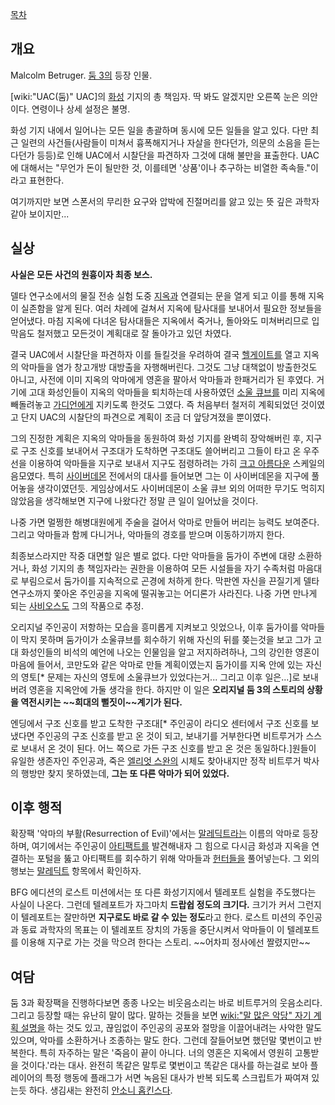 [[목차]]
== 개요 ==
Malcolm Betruger. [[둠 3]]의 등장 인물.

[wiki:"UAC(둠)" UAC]의 [[화성]] 기지의 총 책임자. 딱 봐도 알겠지만 오른쪽 눈은 의안이다. 연령이나 상세 설정은 불명. 

화성 기지 내에서 일어나는 모든 일을 총괄하며 동시에 모든 일들을 알고 있다. 다만 최근 일련의 사건들(사람들이 미쳐서 흉폭해지거나 자살을 한다던가, 의문의 소음을 듣는다던가 등등)로 인해 UAC에서 시찰단을 파견하자 그것에 대해 불만을 표출한다. UAC에 대해서는 "무언가 돈이 될만한 것, 이를테면 '상품'이나 추구하는 비열한 족속들."이라고 표현한다. 

여기까지만 보면 스폰서의 무리한 요구와 압박에 진절머리를 앓고 있는 뜻 깊은 과학자 같아 보이지만... 

== 실상 ==
'''사실은 모든 사건의 원흉이자 최종 보스.''' 

델타 연구소에서의 물질 전송 실험 도중 [[지옥]]과 연결되는 문을 열게 되고 이를 통해 지옥이 실존함을 알게 된다. 여러 차례에 걸쳐서 지옥에 탐사대를 보내어서 필요한 정보들을 얻어냈다. 마침 지옥에 다녀온 탐사대들은 지옥에서 죽거나, 돌아와도 미쳐버리므로 입막음도 철저했고 모든것이 계획대로 잘 돌아가고 있던 차였다.

결국 UAC에서 시찰단을 파견하자 이를 들킬것을 우려하여 결국 [[헬게이트]]를 열고 지옥의 악마들을 염가 창고개방 대방출을 자행해버린다. 그것도 그냥 대책없이 방출한것도 아니고, 사전에 이미 지옥의 악마에게 영혼을 팔아서 악마들과 한패거리가 된 후였다. 거기에 고대 화성인들이 지옥의 악마들을 퇴치하는데 사용하였던 [[소울 큐브]]를 미리 지옥에 빼돌려놓고 [[가디언]]에게 지키도록 한것도 그였다. 즉 처음부터 철저히 계획되었던 것이였고 단지 UAC의 시찰단의 파견으로 계획이 조금 더 앞당겨졌을 뿐이였다. 

그의 진정한 계획은 지옥의 악마들을 동원하여 화성 기지를 완벽히 장악해버린 후, 지구로 구조 신호를 보내어서 구조대가 도착하면 구조대도 쓸어버리고 그들이 타고 온 우주선을 이용하여 악마들을 지구로 보내서 지구도 점령하려는 가히 [[크고 아름다운]] 스케일의 음모였다. 특히 [[사이버데몬]] 전에서의 대사를 들어보면 그는 이 사이버데몬을 지구에 풀어놓을 생각이였던듯. 게임상에서도 사이버데몬이 소울 큐브 외의 어떠한 무기도 먹히지 않았음을 생각해보면 지구에 나왔다간 정말 큰 일이 일어났을 것이다.

나중 가면 멀쩡한 해병대원에게 주술을 걸어서 악마로 만들어 버리는 능력도 보여준다. 그리고 악마들과 함께 다니거나, 악마들의 경호를 받으며 이동하기까지 한다.

최종보스라지만 작중 대면할 일은 별로 없다. 다만 악마들을 둠가이 주변에 대량 소환하거나, 화성 기지의 총 책임자라는 권한을 이용하여 모든 시설들을 자기 수족처럼 마음대로 부림으로서 둠가이를 지속적으로 곤경에 처하게 한다. 막판엔 자신을 끈질기게 델타 연구소까지 쫓아온 주인공을 지옥에 떨궈놓고는 어디론가 사라진다. 나중 가면 만나게 되는 [[사비오스]]도 그의 작품으로 추정.

오리지널 주인공이 저항하는 모습을 흥미롭게 지켜보고 잇었으나, 이후 둠가이를 악마들이 막지 못하며 둠가이가 소울큐브를 회수하기 위해 자신의 뒤를 쫒는것을 보고 그가 고대 화성인들의 비석의 예언에 나오는 인물임을 알고 저지하려하나, 그의 강인한 영혼이 마음에 들어서, 코만도와 같은 악마로 만들 계획이였는지 둠가이를 지옥 안에 있는 자신의 영토[* 문제는 자신의 영토에 소울큐브가 있었다는거... 그리고 이후 일은...]로 보내버려 영혼을 지옥안에 가둘 생각을 한다. 하지만 이 일은 '''오리지널 둠 3의 스토리의 상황을 역전시키는 ~~희대의 뻘짓이~~계기가 된다.'''

엔딩에서 구조 신호를 받고 도착한 구조대[* 주인공이 라디오 센터에서 구조 신호를 보냈다면 주인공의 구조 신호를 받고 온 것이 되고, 보내기를 거부한다면 비트루거가 스스로 보내서 온 것이 된다. 어느 쪽으로 가든 구조 신호를 받고 온 것은 동일하다.]원들이 유일한 생존자인 주인공과, 죽은 [[엘리엇 스완]]의 시체도 찾아내지만 정작 비트루거 박사의 행방만 찾지 못하였는데, '''그는 또 다른 악마가 되어 있었다.''' 

== 이후 행적 ==
확장팩 '악마의 부활(Resurrection of Evil)'에서는 [[말레딕트]]라는 이름의 악마로 등장하며, 여기에서는 주인공이 [[아티팩트]]를 발견해내자 그 힘으로 다시금 화성과 지옥을 연결하는 포털을 뚫고 아티팩트를 회수하기 위해 악마들과 [[헌터]]들을 풀어넣는다. 그 외의 행보는 [[말레딕트]] 항목에서 확인하자. 

BFG 에디션의 로스트 미션에서는 또 다른 화성기지에서 텔레포트 실험을 주도했다는 사실이 나온다. 그런데 텔레포트가 자그마치 '''드랍쉽 정도의 크기다.''' 크기가 커서 그런지 이 텔레포트는 잘만하면 '''지구로도 바로 갈 수 있는 정도'''라고 한다. 로스트 미션의 주인공과 동료 과학자의 목표는 이 텔레포트 장치의 가동을 중단시켜서 악마들이 이 텔레포트를 이용해 지구로 가는 것을 막으려 한다는 스토리. ~~어차피 정사에선 짤렸지만~~

== 여담 ==
둠 3과 확장팩을 진행하다보면 종종 나오는 비웃음소리는 바로 비트루거의 웃음소리다. 그리고 등장할 때는 유난히 말이 많다. 말하는 것들을 보면 [[wiki:"말 많은 악당" 자기 계획 설명]]을 하는 것도 있고, 끊임없이 주인공의 공포와 절망을 이끌어내려는 사악한 말도 있으며, 악마를 소환하거나 조종하는 말도 한다. 그런데 잘들어보면 했던말 몇번이고 반복한다. 특히 자주하는 말은 '죽음이 끝이 아니다. 너의 영혼은 지옥에서 영원히 고통받을 것이다.'라는 대사. 완전히 똑같은 말투로 몇번이고 똑같은 대사를 하는걸로 보아 플레이어의 특정 행동에 플래그가 서면 녹음된 대사가 반복 되도록 스크립트가 짜여져 있는듯 하다. 생김새는 완전히 [[안소니 홉킨스]]다.
